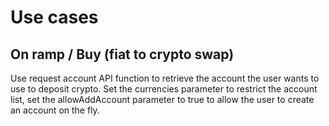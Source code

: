 # Use cases

## On ramp / Buy (fiat to crypto swap)

Use request account API function to retrieve the account the user wants to use to deposit crypto. Set the currencies parameter to restrict the account list, set the allowAddAccount parameter to true to allow the user to create an account on the fly.